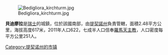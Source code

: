 [[Image:Bedigliora_kirchturm.jpg|right]]

'''貝迪廖拉'''是[[瑞士|瑞士]]的城鎮，位於該國南部，由[[提契諾州|提契諾州]]負責管轄，面積2.48平方公里，海拔高度617米，2011年人口622，七成半人口信奉[[羅馬天主教|羅馬天主教]]，人口密度每平方公里251人。

{{Authority control}}
{{Switzerland-geo-stub}}
[[Category:提契诺州的市镇|Category:提契诺州的市镇]]